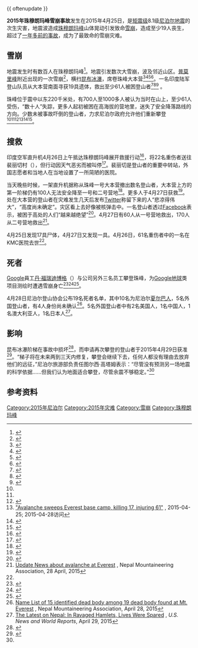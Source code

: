 {{noteTA
|G1=地震
}}
{{ oftenupdate }}

'''2015年珠穆朗玛峰雪崩事故'''发生在2015年4月25日，是[[矩震级|矩震级]]8.1级[[2015年尼泊尔地震|尼泊尔地震]]的次生灾害，地震波造成[[珠穆朗玛峰|珠穆朗玛峰]]山体晃动引发致命[[雪崩|雪崩]]，造成至少19人丧生，超过了[[2014年珠穆朗玛峰雪崩事故|一年多前的事故]]，成为了最致命的雪崩灾难。

== 雪崩 ==
地震发生时有数百人在珠穆朗玛峰<ref>{{cite web|url=http://www.nytimes.com/2015/04/26/world/asia/nepal-earthquake-katmandu.html/|title=Earthquake Devastates Nepal, Killing More Than 1,900|publisher=NY Times|date=2015-04-26|accessdate=2015-04-28|archive-date=2015-04-26|archive-url=https://web.archive.org/web/20150426032626/http://www.nytimes.com/2015/04/26/world/asia/nepal-earthquake-katmandu.html|dead-url=no}}</ref>。地震引发数次大雪崩，波及邻近山区。[[普莫里峰|普莫里峰]]附近出现的一次雪崩<ref>{{cite web|url=http://news.nationalgeographic.com/2015/04/150425-everest-earthquake-basecamp-nepal-himalaya-climbing-sherpa/|title=Everest Base Camp a ‘War Zone’ After Earthquake Triggers Avalanches|publisher=National Geographic|accessdate=2015-04-28|archive-date=2015-04-28|archive-url=https://web.archive.org/web/20150428061313/http://news.nationalgeographic.com/2015/04/150425-everest-earthquake-basecamp-nepal-himalaya-climbing-sherpa/|dead-url=no}}</ref>，横扫[[昆布冰瀑|昆布冰瀑]]，席卷珠峰大本营<ref>{{cite web|url=http://www.washingtonpost.com/world/2015/04/25/cfa47ee6-eb95-11e4-9a6a-c1ab95a0600b_story.html?hpid=z2|title=10 confirmed dead in Mount Everest avalanche, but toll expected to rise|date=2015-04-25|publisher=The Washington Post|accessdate=2015-04-26|archive-date=2015-05-18|archive-url=https://web.archive.org/web/20150518114237/http://www.washingtonpost.com/world/2015/04/25/cfa47ee6-eb95-11e4-9a6a-c1ab95a0600b_story.html?hpid=z2|dead-url=no}}</ref><ref name="Sharma">{{cite news|author=Gopal Sharma|title=Seventeen bodies found at Everest base camp: Official|agency=Reuters|publisher=The Toronto Sun|url=http://www.torontosun.com/2015/04/25/seventeen-bodies-found-at-everest-base-camp-official|date=2015-04-25|accessdate=2015-04-30|archive-date=2015-05-18|archive-url=https://web.archive.org/web/20150518091958/http://www.torontosun.com/2015/04/25/seventeen-bodies-found-at-everest-base-camp-official|dead-url=no}}</ref><ref name=Graun>{{cite news|last1=Beaumont|first1=Peter|title=Deadly Everest avalanche triggered by Nepal earthquake|url=http://www.theguardian.com/world/2015/apr/25/deadly-everest-avalanche-triggered-by-nepal-earthquake|accessdate=2015-04-25|work=The Guardian|date=2015-04-25|archive-date=2015-05-18|archive-url=https://web.archive.org/web/20150518081741/http://www.theguardian.com/world/2015/apr/25/deadly-everest-avalanche-triggered-by-nepal-earthquake|dead-url=no}}</ref><ref>{{cite web|url=http://www.nytimes.com/interactive/2015/04/25/world/asia/nepal-earthquake-maps.html|title=Extent of the Damage From the Nepal Earthquake|publisher=NY Times|date=2015-04-26|accessdate=2015-04-28|archive-date=2015-04-26|archive-url=https://web.archive.org/web/20150426040441/http://www.nytimes.com/interactive/2015/04/25/world/asia/nepal-earthquake-maps.html|dead-url=no}}</ref>。一名印度陆军登山队员从大本营南面寻获19具遗体，救出至少61人被困登山者<ref name="auto2">{{cite web|url=http://edition.cnn.com/2015/04/25/asia/nepal-earthquake-everest|title='Huge disaster': Hikers around Everest run for lives, treat injured|work=CNN|accessdate=2015-04-30|archive-date=2015-04-28|archive-url=https://web.archive.org/web/20150428025538/http://edition.cnn.com/2015/04/25/asia/nepal-earthquake-everest|dead-url=no}}</ref><ref name="auto3">{{cite web|url=http://www.itv.com/news/update/2015-04-25/indian-army-18-bodies-found-on-everest-after-quake|title=Nepal earthquake: Over 1,900 dead as search for survivors continues|work=iTV.com|accessdate=2015-04-30|archive-date=2015-04-25|archive-url=https://web.archive.org/web/20150425155757/http://www.itv.com/news/update/2015-04-25/indian-army-18-bodies-found-on-everest-after-quake/|dead-url=no}}</ref><ref name="auto4">{{cite web|url=http://www.dnaindia.com/india/report-indian-army-s-expedition-team-rescues-61-climbers-from-mount-everest-2080899|title=Indian Army's expedition team rescues 61 climbers from Mount Everest|work=DNA India|accessdate=2015-04-30|archive-date=2019-04-02|archive-url=https://web.archive.org/web/20190402161019/https://www.dnaindia.com/india/report-indian-army-s-expedition-team-rescues-61-climbers-from-mount-everest-2080899|dead-url=no}}</ref> 。

珠峰位于震中以东220千米处，有700人至1000多人被认为当时在山上，至少61人受伤，“数十人”失踪，更多人起初被困在高海拔的营地里，迷失了安全降落路线的方向。少数未被事故吓倒的登山者，力求尼泊尔政府允许他们重新攀登<ref name=Sharma/><ref name=Graun/><ref name=USAtoday1>{{cite news|url=http://www.usatoday.com/story/news/world/2015/04/26/mountaineers-guides-everest-avalanche/26410705|title=Mount Everest avalanche survivor: 'I had to survive'|date=2015-04-26|accessdate=2015-04-28|author=Gregory Korte and Aamer Madhani|work=USA Today|archive-date=2015-04-28|archive-url=https://web.archive.org/web/20150428152626/http://www.usatoday.com/story/news/world/2015/04/26/mountaineers-guides-everest-avalanche/26410705/|dead-url=no}}</ref><ref>[http://news.yahoo.com/avalanche-sweeps-everest-nepal-30-injured-101133601.html "Avalanche sweeps Everest base camp, killing 17, injuring 61"] {{Wayback|url=http://news.yahoo.com/avalanche-sweeps-everest-nepal-30-injured-101133601.html |date=20150430061308 }}, 2015-04-25; 2015-04-28访问</ref><ref name=PostEverest>{{cite news|url=http://www.washingtonpost.com/news/morning-mix/wp/2015/04/25/massive-avalanche-slams-into-everest-base-camp-following-nepal-earthquake|title=Massive avalanche slams into Everest base camp following Nepal earthquake|date=2015-04-25|accessdate=2015-04-28|author=Peter Holley|work=Washington Post|archive-date=2015-04-28|archive-url=https://web.archive.org/web/20150428080017/http://www.washingtonpost.com/news/morning-mix/wp/2015/04/25/massive-avalanche-slams-into-everest-base-camp-following-nepal-earthquake/|dead-url=no}}</ref><ref name=USATodayEverest>{{cite news|url=http://www.usatoday.com/story/news/world/2015/04/25/mount-everest-climbers-mazur/26355255|title=At least 10 dead, others missing as Nepal quake rocks Mount Everest|date=2015-04-25|accessdate=2015-04-28|author=Melanie Eversley and Tom Vanden Brook|work=USA Today|archive-date=2015-04-27|archive-url=https://web.archive.org/web/20150427211423/http://www.usatoday.com/story/news/world/2015/04/25/mount-everest-climbers-mazur/26355255/|dead-url=no}}</ref>。

== 搜救 ==
印度空军直升机4月26日上午抵达珠穆朗玛峰展开救援行动<ref name="auto5">{{cite web|url=http://www.firstpost.com/india/live-first-rescue-plane-lands-at-kathmandu-airport-with-15-injured-from-mt-everest-avalanche-2212618.html|title=Live: First rescue plane lands at Kathmandu airport with 15 injured from Mt. Everest avalanche|work=firstpost.com|accessdate=2015-04-30|archive-date=2015-04-28|archive-url=https://web.archive.org/web/20150428161616/http://www.firstpost.com/india/live-first-rescue-plane-lands-at-kathmandu-airport-with-15-injured-from-mt-everest-avalanche-2212618.html|dead-url=no}}</ref>，将22名重伤者送往裴丽切村（{{lang|en|Pheriche}}），但行动因天气恶劣而被叫停<ref name=NYTAvalanche>{{cite news|url=http://www.nytimes.com/2015/04/26/world/asia/everest-climbers-killed-as-nepal-quake-sets-off-avalanche.html|date=2015-04-25|accessdate=2015-04-28|author=Gardiner Harris|work=[[New_York_Times|New York Times]]|title=At Least 10 Everest Climbers Killed as Nepal Quake Sets Off Avalanche|archive-date=2015-04-26|archive-url=https://web.archive.org/web/20150426033836/http://www.nytimes.com/2015/04/26/world/asia/everest-climbers-killed-as-nepal-quake-sets-off-avalanche.html|dead-url=no}}</ref>。裴丽切是登山者的重要中转站，外国志愿者和当地人在当地设置了一所简陋的医院。

当天晚些时候，一架直升机据称从珠峰一号大本营撤出数名登山者，大本营上方的第一阶梯仍有100人无法安全降至一号和二号营地<ref name=ReutersEvacuation>{{cite news|author=Sanjeev Miglani|date=2015-04-26|accessdate=2015-04-28|url=http://news.yahoo.com/seventeen-bodies-recovered-worst-everest-disaster-030022373.html|title=Injured flown from Everest, aftershock triggers new avalanches|work=Reuters|archive-date=2015-05-03|archive-url=https://web.archive.org/web/20150503083942/http://news.yahoo.com/seventeen-bodies-recovered-worst-everest-disaster-030022373.html|dead-url=no}}</ref>。更多人于4月27日获救<ref>{{cite web|last1=Zoroya|first1=Gregg|title=High-altitude helicopter rescues begin on Mt. Everest|url=http://www.usatoday.com/story/news/world/2015/04/27/earthquake-everest-climbers-avalanche-trapped/26445519|website=USA Today|accessdate=2015-04-28|archive-date=2015-04-29|archive-url=https://web.archive.org/web/20150429200041/http://www.usatoday.com/story/news/world/2015/04/27/earthquake-everest-climbers-avalanche-trapped/26445519/|dead-url=no}}</ref>。处在大本营的登山者在灾难发生几天后发布[[Twitter|Twitter]]称留下来的人“悲凉得伟大”，“高度尚未确定”。灾区看上去好像被核弹击中。一名登山者透过[[Facebook|Facebook]]表示，被困于高处的人们“越来越绝望”<ref>{{cite web|url=http://www.washingtonpost.com/world/asia_pacific/climbers-trapped-on-mount-everest-are-getting-desperate/2015/04/26/68ec0765-9303-4aec-b7ec-f031cdae42fc_story.html?tid=pm_pop|title=Climbers trapped on Mount Everest 'are getting desperate'|work=Washington Post|accessdate=2015-04-27|archive-date=2015-04-27|archive-url=https://web.archive.org/web/20150427145342/http://www.washingtonpost.com/world/asia_pacific/climbers-trapped-on-mount-everest-are-getting-desperate/2015/04/26/68ec0765-9303-4aec-b7ec-f031cdae42fc_story.html?tid=pm_pop|dead-url=no}}</ref>。4月27日有60人从一号营地救出，170人从二号营地救出<ref name="NMA">[http://www.nepalmountaineering.org/newspage-223-Update%20News%20about%20avalanche%20at%20Everest Update News about avalanche at Everest] {{Wayback|url=http://www.nepalmountaineering.org/newspage-223-Update%20News%20about%20avalanche%20at%20Everest |date=20150518080736 }}, Nepal Mountaineering Association, 28 April, 2015</ref>。

4月25日发现17具尸体，4月27日又发现一具。4月26日，61名重伤者中的一名在KMC医院去世<ref name="NMA" />。

== 死者 ==
[[Google|Google]]員工[[丹·福瑞迪博格|丹·福瑞迪博格]]（{{lang|en|Dan Fredinburg}}）与公司另外三名员工攀登珠峰，为[[Google地球|Google地球]]类项目测绘时遭遇雪崩身亡<ref name=NYTFredinburg>{{cite news|url=http://www.nytimes.com/2015/04/26/business/google-adventurer-dies-on-mt-everest.html|date=2015-04-25|accessdate=2015-04-28|title='Google Adventurer' Dies on Mt. Everest|work=New York Times|author=Conor Dougherty|archive-date=2015-04-26|archive-url=https://web.archive.org/web/20150426034421/http://www.nytimes.com/2015/04/26/business/google-adventurer-dies-on-mt-everest.html|dead-url=no}}</ref><ref name=DailyMail>{{cite news|url=http://www.dailymail.co.uk/news/article-3057525/If-don-t-return-ll-know-ve-lived-equivalent-100-lives-heartbreaking-letter-friend-Google-engineer-carrying-read-Everest-summit-avalanche-killed-him.html|title='If you don't return we'll know that you've already lived the equivalent of at least 100 lives': The heartbreaking letter from a friend Google engineer was carrying to read at Everest summit before avalanche killed him|date=2015-04-27|accessdate=2015-04-27|work=Daily Mail|author=Wills Robinson|archive-date=2015-05-18|archive-url=https://web.archive.org/web/20150518100800/http://www.dailymail.co.uk/news/article-3057525/If-don-t-return-ll-know-ve-lived-equivalent-100-lives-heartbreaking-letter-friend-Google-engineer-carrying-read-Everest-summit-avalanche-killed-him.html|dead-url=no}}</ref><ref name=WPost>{{cite news|url=http://www.washingtonpost.com/news/morning-mix/wp/2015/04/28/four-americans-killed-in-everest-avalanche-were-exactly-where-they-wanted-to-be/|title=Before the Everest avalanche, four Americans were exactly where they wanted to be|work=Washington Post|author=Peter Holley|date=2015-04-28|accessdate=2015-04-29|archive-date=2015-05-04|archive-url=https://web.archive.org/web/20150504225156/http://www.washingtonpost.com/news/morning-mix/wp/2015/04/28/four-americans-killed-in-everest-avalanche-were-exactly-where-they-wanted-to-be/|dead-url=no}}</ref>。

4月28日尼泊尔登山协会公布19名死者名单，其中10名为尼泊尔[[夏尔巴人|夏尔巴人]]，5名外国登山者，有4人身份尚未确认<ref>[http://www.nepalmountaineering.org/newspage-225-Name%20List%20of%2015%20identified%20dead%20body%20among%2019%20dead%20body%20found%20at%20Mt.%20Everest Name List of 15 identified dead body among 19 dead body found at Mt. Everest] {{Wayback|url=http://www.nepalmountaineering.org/newspage-225-Name%20List%20of%2015%20identified%20dead%20body%20among%2019%20dead%20body%20found%20at%20Mt.%20Everest |date=20150505100836 }}, Nepal Mountaineering Association, April 28, 2015</ref>。5名外国登山者中有2名美国人，1名中国人，1名澳大利亚人，1名日本人<ref>[http://www.usnews.com/news/world/articles/2015/04/29/the-latest-on-nepal-under-rubble-man-says-he-drank-urine The Latest on Nepal: In Ravaged Hamlets, Lives Were Spared] {{Wayback|url=http://www.usnews.com/news/world/articles/2015/04/29/the-latest-on-nepal-under-rubble-man-says-he-drank-urine |date=20150504203827 }}, ''U.S. News and World Reports'', April 29, 2015</ref>。

== 影响 ==
昆布冰瀑阶梯在事故中损坏<ref name=IndianExpress>{{cite news|url=http://indianexpress.com/article/india/india-others/undeterred-by-quake-assam-mountaineers-wait-in-base-camp-for-nepal-govt-decision/|title=Assam mountaineers undetterred after avalanche await Nepal govt’s permission to climb Everest|work=The Indian Express|date=2015-04-28|accessdate=2015-04-29|author=Samudra Gupta Kashyap|archive-date=2015-05-05|archive-url=https://web.archive.org/web/20150505100859/http://indianexpress.com/article/india/india-others/undeterred-by-quake-assam-mountaineers-wait-in-base-camp-for-nepal-govt-decision/|dead-url=no}}</ref>，而申请再次攀登的登山者于2015年4月29日获准<ref name=PermitsGrantedAFP>{{cite news|url=http://news.yahoo.com/climbing-resume-mount-everest-next-week-official-052906487.html|title=Climbing to resume on Mount Everest by next week: official|date=2015-04-29|accessdate=2015-04-30|work=Agence France-Presse|archive-date=2015-05-03|archive-url=https://web.archive.org/web/20150503090519/http://news.yahoo.com/climbing-resume-mount-everest-next-week-official-052906487.html|dead-url=no}}</ref>。“梯子将在未来两到三天内修复，攀登会继续下去，任何人都没有理由去放弃他们的远征，”尼泊尔旅游部负责任图尔西·高塔姆表示：“尽管没有预测另一场地震的科学依据......但我们认为地面适合攀登，尽管余震不够稳定。”<ref name=PermitsGrantedAFP/>

== 参考资料 ==
{{reflist|2}}

{{Mount Everest}}

[[Category:2015年尼泊尔|Category:2015年尼泊尔]]
[[Category:2015年灾难|Category:2015年灾难]]
[[Category:雪崩|Category:雪崩]]
[[Category:珠穆朗玛峰|Category:珠穆朗玛峰]]